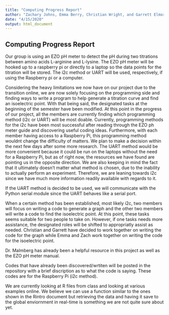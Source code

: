 ```yaml
---
title: "Computing Progress Report"
author: "Zachary Johns, Emma Berry, Christian Wright, and Garrett Elmore"
date: "4/15/2020"
output: html_document
---
```


## Computing Progress Report

Our group is using an EZO pH meter to detect the pH during two titrations between amino acids L-arginine and L-lysine. The EZO pH meter will be hooked up to a raspberry pi or directly to a laptop so the data points for the titration will be stored. The i2c method or UART will be used, respectively, if using the Raspberry pi or a computer.

Considering the heavy limitations we now have on our project due to the transition online, we are now solely focusing on the programming side and finding ways to write a program to help generate a titration curve and find an isoelectric point. With that being said, the designated tasks at the beginning of the semester have been modified. At this point in the progress of our project, all the members are currently finding which programming method (i2c or UART) will be most doable. Currently, programming methods for the i2c have been most successful after reading through the EZO ph meter guide and discovering useful coding ideas. Furthermore, with each member having access to a Raspberry Pi, this programming method wouldnt change the difficulty of matters. We plan to make a decision within the next few days after some more research. The UART method would be more convenient because it could be run on the laptops without the need for a Raspberry Pi, but as of right now, the resources we have found are pointing us in the opposite direction. We are also keeping in mind the fact that it ultimately doesn't matter what method is chosen, due to the inability to actually perform an experiment. Therefore, we are leaning towards i2c since we have much more information readily available with regards to it.

If the UART method is decided to be used, we will communicate with the Python serial module since the UART behaves like a serial port.

When a certain method has been established, most likely i2c, two members will focus on writing a code to generate a graph and the other two members will write a code to find the isoelectric point. At this point, these tasks seems suitable for two people to take on. However, if one tasks needs more assistance, the designated roles will be shifted to appropriatly assist as needed. Christian and Garrett have decided to work together on writing the code for the graph while Emma and Zach work together on writing the code for the isoelectric point.

Dr. Malmberg has already been a helpful resource in this project as well as the EZO pH meter manual. 

Codes that have already been discovered/wrtiten will be posted in the repository with a brief discription as to what the code is saying. These codes are for the Raspberry Pi (i2c method). 

We are currently looking at R files from class and looking at various examples online. We believe we can use a function similar to the ones shown in the Rintro document but retrieving the data and having it save to the global enviornment in real-time is something we are not quite sure about yet.
